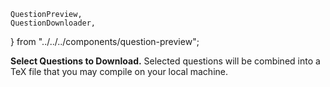     QuestionPreview,
    QuestionDownloader,
} from "../../../components/question-preview";

**Select Questions to Download.** Selected questions will be combined into a TeX file that
you may compile on your local machine.

<QuestionDownloader unit={12} />
